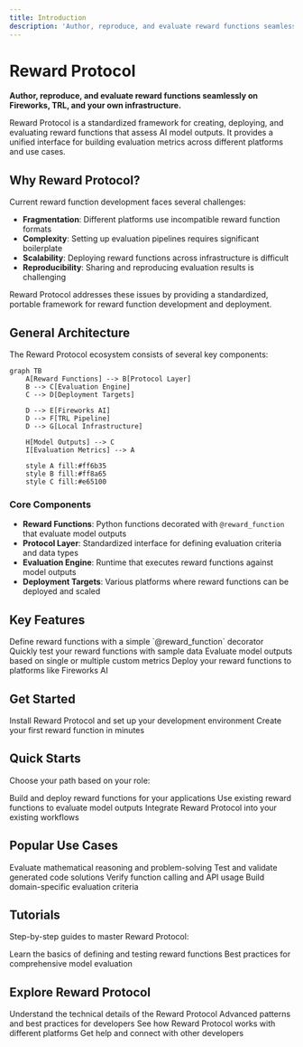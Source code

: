 ```yaml
---
title: Introduction
description: 'Author, reproduce, and evaluate reward functions seamlessly on Fireworks, TRL, and your own infrastructure'
---
```


# Reward Protocol

**Author, reproduce, and evaluate reward functions seamlessly on Fireworks, TRL, and your own infrastructure.**

Reward Protocol is a standardized framework for creating, deploying, and evaluating reward functions that assess AI model outputs. It provides a unified interface for building evaluation metrics across different platforms and use cases.

## Why Reward Protocol?

Current reward function development faces several challenges:
- **Fragmentation**: Different platforms use incompatible reward function formats
- **Complexity**: Setting up evaluation pipelines requires significant boilerplate
- **Scalability**: Deploying reward functions across infrastructure is difficult
- **Reproducibility**: Sharing and reproducing evaluation results is challenging

Reward Protocol addresses these issues by providing a standardized, portable framework for reward function development and deployment.

## General Architecture

The Reward Protocol ecosystem consists of several key components:

```mermaid
graph TB
    A[Reward Functions] --> B[Protocol Layer]
    B --> C[Evaluation Engine]
    C --> D[Deployment Targets]
    
    D --> E[Fireworks AI]
    D --> F[TRL Pipeline]
    D --> G[Local Infrastructure]
    
    H[Model Outputs] --> C
    I[Evaluation Metrics] --> A
    
    style A fill:#ff6b35
    style B fill:#ff8a65
    style C fill:#e65100
```

### Core Components

- **Reward Functions**: Python functions decorated with `@reward_function` that evaluate model outputs
- **Protocol Layer**: Standardized interface for defining evaluation criteria and data types
- **Evaluation Engine**: Runtime that executes reward functions against model outputs
- **Deployment Targets**: Various platforms where reward functions can be deployed and scaled

## Key Features

<CardGroup cols={2}>
  <Card
    title="Easy-to-use Decorator"
    icon="wand-magic-sparkles"
    href="/quickstart"
  >
    Define reward functions with a simple `@reward_function` decorator
  </Card>
  <Card
    title="Local Testing"
    icon="flask"
    href="/quickstart"
  >
    Quickly test your reward functions with sample data
  </Card>
  <Card
    title="Flexible Evaluation"
    icon="chart-line"
    href="/developer-guide/getting-started"
  >
    Evaluate model outputs based on single or multiple custom metrics
  </Card>
  <Card
    title="Seamless Deployment"
    icon="rocket"
    href="/cli-reference/overview"
  >
    Deploy your reward functions to platforms like Fireworks AI
  </Card>
</CardGroup>

## Get Started

<CardGroup cols={2}>
  <Card
    title="Installation"
    icon="download"
    href="/installation"
  >
    Install Reward Protocol and set up your development environment
  </Card>
  <Card
    title="Quick Start"
    icon="bolt"
    href="/quickstart"
  >
    Create your first reward function in minutes
  </Card>
</CardGroup>

## Quick Starts

Choose your path based on your role:

<CardGroup cols={3}>
  <Card
    title="For Developers"
    icon="code"
    href="/quickstarts/developers"
  >
    Build and deploy reward functions for your applications
  </Card>
  <Card
    title="For Users"
    icon="user"
    href="/quickstarts/users"
  >
    Use existing reward functions to evaluate model outputs
  </Card>
  <Card
    title="For Integrators"
    icon="plug"
    href="/quickstarts/integrators"
  >
    Integrate Reward Protocol into your existing workflows
  </Card>
</CardGroup>

## Popular Use Cases

<CardGroup cols={2}>
  <Card
    title="Math Evaluation"
    icon="calculator"
    href="/examples/math-evaluation"
  >
    Evaluate mathematical reasoning and problem-solving
  </Card>
  <Card
    title="Code Generation"
    icon="terminal"
    href="/examples/overview"
  >
    Test and validate generated code solutions
  </Card>
  <Card
    title="Tool Calling"
    icon="tools"
    href="/examples/overview"
  >
    Verify function calling and API usage
  </Card>
  <Card
    title="Custom Metrics"
    icon="gauge"
    href="/development/getting-started"
  >
    Build domain-specific evaluation criteria
  </Card>
</CardGroup>

## Tutorials

Step-by-step guides to master Reward Protocol:

<CardGroup cols={2}>
  <Card
    title="Creating Your First Reward Function"
    icon="graduation-cap"
    href="/quickstart"
  >
    Learn the basics of defining and testing reward functions
  </Card>
  <Card
    title="Evaluating Model Responses"
    icon="chart-bar"
    href="/development/getting-started"
  >
    Best practices for comprehensive model evaluation
  </Card>
</CardGroup>

## Explore Reward Protocol

<CardGroup cols={2}>
  <Card
    title="Protocol Specification"
    icon="file-contract"
    href="/protocol/overview"
  >
    Understand the technical details of the Reward Protocol
  </Card>
  <Card
    title="Development Guide"
    icon="hammer"
    href="/development/getting-started"
  >
    Advanced patterns and best practices for developers
  </Card>
  <Card
    title="Integration Examples"
    icon="puzzle-piece"
    href="/integrations/overview"
  >
    See how Reward Protocol works with different platforms
  </Card>
  <Card
    title="Community Support"
    icon="users"
    href="/community/support"
  >
    Get help and connect with other developers
  </Card>
</CardGroup>
